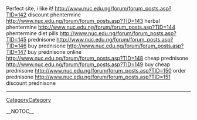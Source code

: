 Perfect site, i like it! http://www.nuc.edu.ng/forum/forum_posts.asp?TID=142 discount phentermine
http://www.nuc.edu.ng/forum/forum_posts.asp?TID=143 herbal phentermine
http://www.nuc.edu.ng/forum/forum_posts.asp?TID=144 phentermine diet pills
http://www.nuc.edu.ng/forum/forum_posts.asp?TID=145 prednisone
http://www.nuc.edu.ng/forum/forum_posts.asp?TID=146 buy prednisone
http://www.nuc.edu.ng/forum/forum_posts.asp?TID=147 buy prednisone online
http://www.nuc.edu.ng/forum/forum_posts.asp?TID=148 cheap prednisone
http://www.nuc.edu.ng/forum/forum_posts.asp?TID=149 buy cheap prednisone
http://www.nuc.edu.ng/forum/forum_posts.asp?TID=150 order prednisone
http://www.nuc.edu.ng/forum/forum_posts.asp?TID=151 discount prednisone
----
[[CategoryCategory]]

__NOTOC__